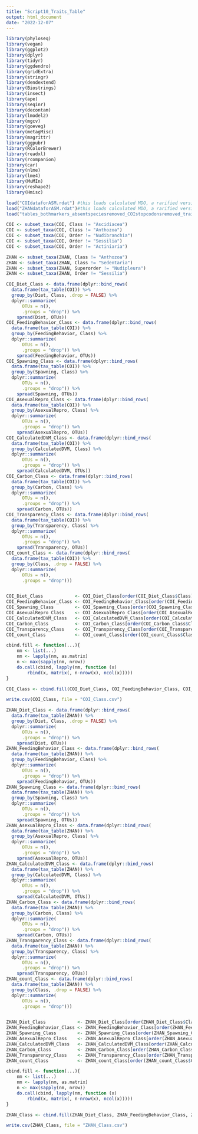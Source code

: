 ```yaml
---
title: "Script10_Traits_Table"
output: html_document
date: "2022-12-07"
---
```


```r

library(phyloseq)
library(vegan)
library(ggplot2)
library(dplyr)
library(tidyr)
library(ggdendro)
library(gridExtra)
library(stringr)
library(dendextend)
library(Biostrings)
library(insect)
library(ape)
library(seqinr)
library(decontam)
library(lmodel2)
library(mgcv)
library(goeveg)
library(metagMisc)
library(magrittr)
library(ggpubr)
library(RColorBrewer)
library(readxl)
library(rcompanion)
library(car)
library(nlme)
library(lme4)
library(MuMIn)
library(reshape2)
library(Hmisc)
```

```r
load("COIdataforASM.rdat") #this loads calculated MDO, a rarified version of the dataset, the dataset that the MDO was calculated on, and the epipelagic MDO 
load("ZHANdataforASM.rdat")#this loads calculated MDO, a rarified version of the dataset, the dataset that the MDO was calculated on, and the epipelagic MDO 
load("tables_bothmarkers_absentspeciesremoved_COIstopcodonsremoved_traitsadded_withDVM.Rdat") #this overwrites the objects "ZHAN" and "COI" with the updated versions that have been filtered to remove pseudogenes, and have migratory classification added, and have the taxonomy of species not occuring the N. Pacific removed, and have empty taxa removed

COI <- subset_taxa(COI, Class != "Ascidiacea")
COI <- subset_taxa(COI, Class != "Anthozoa")
COI <- subset_taxa(COI, Order != "Nudibranchia")
COI <- subset_taxa(COI, Order != "Sessilia")
COI <- subset_taxa(COI, Order != "Actiniaria")

ZHAN <- subset_taxa(ZHAN, Class != "Anthozoa")
ZHAN <- subset_taxa(ZHAN, Class != "Sedentaria")
ZHAN <- subset_taxa(ZHAN, Superorder != "Nudipleura")
ZHAN <- subset_taxa(ZHAN, Order != "Sessilia")
```


```r

COI_Diet_Class <- data.frame(dplyr::bind_rows(
  data.frame(tax_table(COI)) %>%
  group_by(Diet, Class, .drop = FALSE) %>% 
  dplyr::summarize(
      OTUs = n(),
      .groups = "drop")) %>% 
    spread(Diet, OTUs))
COI_FeedingBehavior_Class <- data.frame(dplyr::bind_rows(
  data.frame(tax_table(COI)) %>%
  group_by(FeedingBehavior, Class) %>% 
  dplyr::summarize(
      OTUs = n(),
      .groups = "drop")) %>% 
    spread(FeedingBehavior, OTUs))
COI_Spawning_Class <- data.frame(dplyr::bind_rows(
  data.frame(tax_table(COI)) %>%
  group_by(Spawning, Class) %>% 
  dplyr::summarize(
      OTUs = n(),
      .groups = "drop")) %>% 
    spread(Spawning, OTUs))
COI_AsexualRepro_Class <- data.frame(dplyr::bind_rows(
  data.frame(tax_table(COI)) %>%
  group_by(AsexualRepro, Class) %>% 
  dplyr::summarize(
      OTUs = n(),
      .groups = "drop")) %>% 
    spread(AsexualRepro, OTUs))
COI_CalculatedDVM_Class <- data.frame(dplyr::bind_rows(
  data.frame(tax_table(COI)) %>%
  group_by(CalculatedDVM, Class) %>% 
  dplyr::summarize(
      OTUs = n(),
      .groups = "drop")) %>% 
    spread(CalculatedDVM, OTUs))
COI_Carbon_Class <- data.frame(dplyr::bind_rows(
  data.frame(tax_table(COI)) %>%
  group_by(Carbon, Class) %>% 
  dplyr::summarize(
      OTUs = n(),
      .groups = "drop")) %>% 
    spread(Carbon, OTUs))
COI_Transparency_Class <- data.frame(dplyr::bind_rows(
  data.frame(tax_table(COI)) %>%
  group_by(Transparency, Class) %>% 
  dplyr::summarize(
      OTUs = n(),
      .groups = "drop")) %>% 
    spread(Transparency, OTUs))
COI_count_Class <- data.frame(dplyr::bind_rows(
  data.frame(tax_table(COI)) %>%
  group_by(Class, .drop = FALSE) %>% 
  dplyr::summarize(
      OTUs = n(),
      .groups = "drop")))


COI_Diet_Class            <- COI_Diet_Class[order(COI_Diet_Class$Class),]            
COI_FeedingBehavior_Class <- COI_FeedingBehavior_Class[order(COI_FeedingBehavior_Class$Class),]  
COI_Spawning_Class        <- COI_Spawning_Class[order(COI_Spawning_Class$Class),]    
COI_AsexualRepro_Class    <- COI_AsexualRepro_Class[order(COI_AsexualRepro_Class$Class),]      
COI_CalculatedDVM_Class   <- COI_CalculatedDVM_Class[order(COI_CalculatedDVM_Class$Class),]     
COI_Carbon_Class          <- COI_Carbon_Class[order(COI_Carbon_Class$Class),]      
COI_Transparency_Class    <- COI_Transparency_Class[order(COI_Transparency_Class$Class),]  
COI_count_Class           <- COI_count_Class[order(COI_count_Class$Class),]

cbind.fill <- function(...){
    nm <- list(...) 
    nm <- lapply(nm, as.matrix)
    n <- max(sapply(nm, nrow)) 
    do.call(cbind, lapply(nm, function (x) 
        rbind(x, matrix(, n-nrow(x), ncol(x))))) 
}

COI_Class <- cbind.fill(COI_Diet_Class, COI_FeedingBehavior_Class, COI_Spawning_Class, COI_AsexualRepro_Class, COI_CalculatedDVM_Class, COI_Carbon_Class, COI_Transparency_Class, COI_count_Class)

write.csv(COI_Class, file = "COI_Class.csv")

```


```r

ZHAN_Diet_Class <- data.frame(dplyr::bind_rows(
  data.frame(tax_table(ZHAN)) %>%
  group_by(Diet, Class, .drop = FALSE) %>% 
  dplyr::summarize(
      OTUs = n(),
      .groups = "drop")) %>% 
    spread(Diet, OTUs))
ZHAN_FeedingBehavior_Class <- data.frame(dplyr::bind_rows(
  data.frame(tax_table(ZHAN)) %>%
  group_by(FeedingBehavior, Class) %>% 
  dplyr::summarize(
      OTUs = n(),
      .groups = "drop")) %>% 
    spread(FeedingBehavior, OTUs))
ZHAN_Spawning_Class <- data.frame(dplyr::bind_rows(
  data.frame(tax_table(ZHAN)) %>%
  group_by(Spawning, Class) %>% 
  dplyr::summarize(
      OTUs = n(),
      .groups = "drop")) %>% 
    spread(Spawning, OTUs))
ZHAN_AsexualRepro_Class <- data.frame(dplyr::bind_rows(
  data.frame(tax_table(ZHAN)) %>%
  group_by(AsexualRepro, Class) %>% 
  dplyr::summarize(
      OTUs = n(),
      .groups = "drop")) %>% 
    spread(AsexualRepro, OTUs))
ZHAN_CalculatedDVM_Class <- data.frame(dplyr::bind_rows(
  data.frame(tax_table(ZHAN)) %>%
  group_by(CalculatedDVM, Class) %>% 
  dplyr::summarize(
      OTUs = n(),
      .groups = "drop")) %>% 
    spread(CalculatedDVM, OTUs))
ZHAN_Carbon_Class <- data.frame(dplyr::bind_rows(
  data.frame(tax_table(ZHAN)) %>%
  group_by(Carbon, Class) %>% 
  dplyr::summarize(
      OTUs = n(),
      .groups = "drop")) %>% 
    spread(Carbon, OTUs))
ZHAN_Transparency_Class <- data.frame(dplyr::bind_rows(
  data.frame(tax_table(ZHAN)) %>%
  group_by(Transparency, Class) %>% 
  dplyr::summarize(
      OTUs = n(),
      .groups = "drop")) %>% 
    spread(Transparency, OTUs))
ZHAN_count_Class <- data.frame(dplyr::bind_rows(
  data.frame(tax_table(ZHAN)) %>%
  group_by(Class, .drop = FALSE) %>% 
  dplyr::summarize(
      OTUs = n(),
      .groups = "drop")))


ZHAN_Diet_Class            <- ZHAN_Diet_Class[order(ZHAN_Diet_Class$Class),]            
ZHAN_FeedingBehavior_Class <- ZHAN_FeedingBehavior_Class[order(ZHAN_FeedingBehavior_Class$Class),]  
ZHAN_Spawning_Class        <- ZHAN_Spawning_Class[order(ZHAN_Spawning_Class$Class),]    
ZHAN_AsexualRepro_Class    <- ZHAN_AsexualRepro_Class[order(ZHAN_AsexualRepro_Class$Class),]      
ZHAN_CalculatedDVM_Class   <- ZHAN_CalculatedDVM_Class[order(ZHAN_CalculatedDVM_Class$Class),]     
ZHAN_Carbon_Class          <- ZHAN_Carbon_Class[order(ZHAN_Carbon_Class$Class),]      
ZHAN_Transparency_Class    <- ZHAN_Transparency_Class[order(ZHAN_Transparency_Class$Class),]  
ZHAN_count_Class           <- ZHAN_count_Class[order(ZHAN_count_Class$Class),]

cbind.fill <- function(...){
    nm <- list(...) 
    nm <- lapply(nm, as.matrix)
    n <- max(sapply(nm, nrow)) 
    do.call(cbind, lapply(nm, function (x) 
        rbind(x, matrix(, n-nrow(x), ncol(x))))) 
}

ZHAN_Class <- cbind.fill(ZHAN_Diet_Class, ZHAN_FeedingBehavior_Class, ZHAN_Spawning_Class, ZHAN_AsexualRepro_Class, ZHAN_CalculatedDVM_Class, ZHAN_Carbon_Class, ZHAN_Transparency_Class, ZHAN_count_Class)

write.csv(ZHAN_Class, file = "ZHAN_Class.csv")

```













